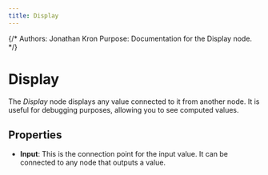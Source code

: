 ```yaml
---
title: Display
---
```


{/*
Authors: Jonathan Kron
Purpose: Documentation for the Display node.
*/}

# Display

The _Display_ node displays any value connected to it from another node. It is useful for debugging purposes, allowing you to see computed values.

## Properties

- **Input**: This is the connection point for the input value. It can be connected to any node that outputs a value.

<DocsNodeEditor type="Display" />
